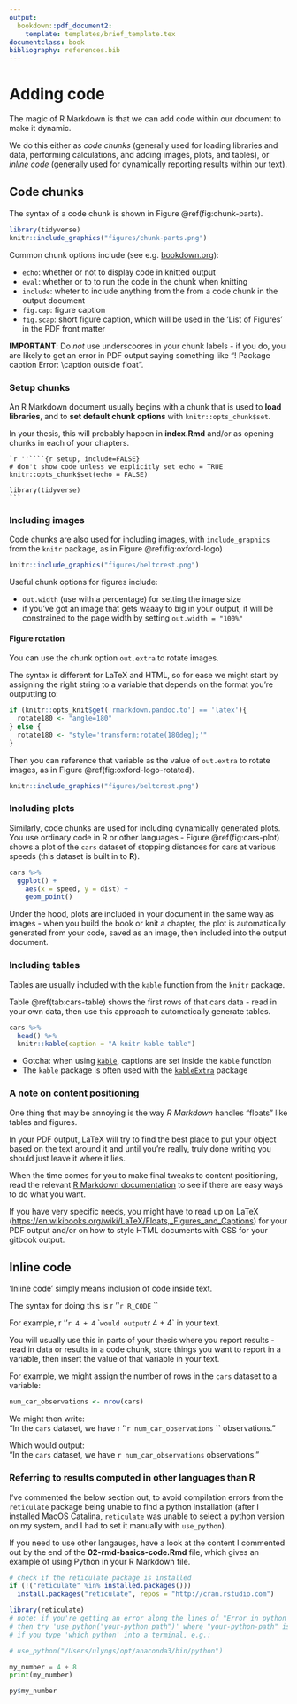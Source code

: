 ```yaml
---
output:
  bookdown::pdf_document2:
    template: templates/brief_template.tex
documentclass: book
bibliography: references.bib
---
```


# Adding code {#code}

The magic of R Markdown is that we can add code within our document to make it dynamic.

We do this either as *code chunks* (generally used for loading libraries and data, performing calculations, and adding images, plots, and tables), or *inline code* (generally used for dynamically reporting results within our text).

## Code chunks
The syntax of a code chunk is shown in Figure \@ref(fig:chunk-parts).

```r
library(tidyverse)
knitr::include_graphics("figures/chunk-parts.png")
```

Common chunk options include (see e.g. [bookdown.org](https://bookdown.org/yihui/rmarkdown/r-code.html)):

- `echo`: whether or not to display code in knitted output
- `eval`: whether or to to run the code in the chunk when knitting
- `include`: wheter to include anything from the from a code chunk in the output document
- `fig.cap`: figure caption
- `fig.scap`: short figure caption, which will be used in the 'List of Figures' in the PDF front matter

**IMPORTANT**: Do *not* use underscoores in your chunk labels - if you do, you are likely to get an error in PDF output saying something like "! Package caption Error: \\caption outside float".

### Setup chunks
An R Markdown document usually begins with a chunk that is used to **load libraries**, and to **set default chunk options** with `knitr::opts_chunk$set`.

In your thesis, this will probably happen in **index.Rmd** and/or as opening chunks in each of your chapters.

````
`r ''````{r setup, include=FALSE}
# don't show code unless we explicitly set echo = TRUE
knitr::opts_chunk$set(echo = FALSE)

library(tidyverse)
```
````


### Including images
Code chunks are also used for including images, with `include_graphics` from the `knitr` package, as in Figure \@ref(fig:oxford-logo)

```r
knitr::include_graphics("figures/beltcrest.png")
```

Useful chunk options for figures include:

- `out.width` (use with a percentage) for setting the image size 
- if you've got an image that gets waaay to big in your output, it will be constrained to the page width by setting `out.width = "100%"`

#### Figure rotation {-}
You can use the chunk option `out.extra` to rotate images.

The syntax is different for LaTeX and HTML, so for ease we might start by assigning the right string to a variable that depends on the format you're outputting to:

```r
if (knitr::opts_knit$get('rmarkdown.pandoc.to') == 'latex'){
  rotate180 <- "angle=180"
} else {
  rotate180 <- "style='transform:rotate(180deg);'"
}
```

Then you can reference that variable as the value of `out.extra` to rotate images, as in Figure \@ref(fig:oxford-logo-rotated).

```r
knitr::include_graphics("figures/beltcrest.png")
```


### Including plots
Similarly, code chunks are used for including dynamically generated plots.
You use ordinary code in R or other languages - Figure \@ref(fig:cars-plot) shows a plot of the `cars` dataset of stopping distances for cars at various speeds (this dataset is built in to **R**).

```r
cars %>% 
  ggplot() +
    aes(x = speed, y = dist) +
    geom_point()
```

Under the hood, plots are included in your document in the same way as images - when you build the book or knit a chapter, the plot is automatically generated from your code, saved as an image, then included into the output document.

### Including tables
Tables are usually included with the `kable` function from the `knitr` package.

Table \@ref(tab:cars-table) shows the first rows of that cars data - read in your own data, then use this approach to automatically generate tables.

```r
cars %>% 
  head() %>% 
  knitr::kable(caption = "A knitr kable table")
```

- Gotcha: when using [`kable`](https://www.rdocumentation.org/packages/knitr/versions/1.21/topics/kable), captions  are set inside the `kable` function
- The `kable` package is often used with the [`kableExtra`](https://cran.r-project.org/web/packages/kableExtra/vignettes/awesome_table_in_html.html) package

### A note on content positioning
One thing that may be annoying is the way *R Markdown* handles "floats" like tables and figures.

In your PDF output, LaTeX will try to find the best place to put your object based on the text around it and until you're really, truly done writing you should just leave it where it lies.

When the time comes for you to make final tweaks to content positioning, read the relevant [R Markdown documentation](https://bookdown.org/yihui/rmarkdown/) to see if there are easy ways to do what you want.

If you have very specific needs, you might have to read up on LaTeX (<https://en.wikibooks.org/wiki/LaTeX/Floats,_Figures_and_Captions>) for your PDF output and/or on how to style HTML documents with CSS for your gitbook output.

## Inline code
'Inline code' simply means inclusion of code inside text. 

The syntax for doing this is `` ``r ''`r R_CODE` ``

For example, `` ``r ''`r 4 + 4` `` would output `r 4 + 4` in your text.

You will usually use this in parts of your thesis where you report results - read in data or results in a code chunk, store things you want to report in a variable, then insert the value of that variable in your text.

For example, we might assign the number of rows in the `cars` dataset to a variable:

```r
num_car_observations <- nrow(cars)
```

We might then write:\
"In the `cars` dataset, we have `` ``r ''`r num_car_observations` `` observations."

Which would output:\
"In the `cars` dataset, we have `r num_car_observations` observations."


### Referring to results computed in other languages than R
I've commented the below section out, to avoid compilation errors from the `reticulate` package being unable to find a python installation (after I installed MacOS Catalina, `reticulate` was unable to select a python version on my system, and I had to set it manually with `use_python`).

If you need to use other langauges, have a look at the content I commented out by the end of the **02-rmd-basics-code.Rmd** file, which gives an example of using Python in your R Markdown file.



```r
# check if the reticulate package is installed
if (!("reticulate" %in% installed.packages()))
  install.packages("reticulate", repos = "http://cran.rstudio.com")

library(reticulate)
# note: if you're getting an error along the lines of "Error in python_config(python_version, required_module, python_versions)"
# then try 'use_python("your-python path")' where "your-python-path" is whatever comes up
# if you type 'which python' into a terminal, e.g.:

# use_python("/Users/ulyngs/opt/anaconda3/bin/python")
```

<!--
[At the moment](https://stackoverflow.com/questions/47818461/is-there-a-way-in-knitr-to-evaluate-inline-code-chunks-of-other-languages), inline code only works with R, so syntax such as `` `python code here` `` is not valid.
However, you can use the [`reticulate`](https://rstudio.github.io/reticulate/articles/r_markdown.html) package to access variables from python chunks. Here's a Python code chunk:
-->

```python
my_number = 4 + 8
print(my_number)
```

<!-- The `reticulate` package allows **R** to access variables defined in python environments with the syntax `py$variable`: -->

```r
py$my_number
```

<!--
This means that inline, we can include results from python chunks with `` ``r ''`r py$variable` ``.
-->